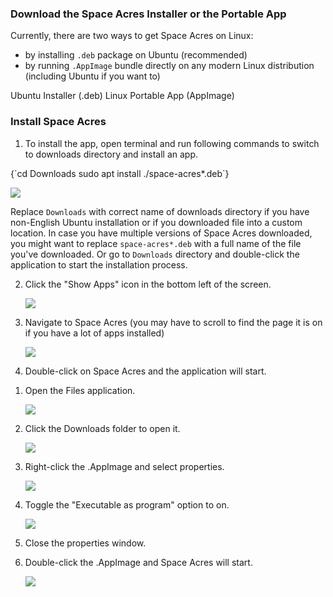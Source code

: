 

### Download the Space Acres Installer or the Portable App

Currently, there are two ways to get Space Acres on Linux:

- by installing `.deb` package on Ubuntu (recommended)
- by running `.AppImage` bundle directly on any modern Linux distribution (including Ubuntu if you want to)

<div className={`${styles.buttons} ${styles.flexContainer}`}>
    <Link
        className="button button--secondary"
        to="https://github.com/autonomys/space-acres/releases/download/0.1.35/space-acres_0.1.35-1_amd64.deb"
        style={{ display: 'flex', flexDirection: 'column', alignItems: 'center', justifyContent: 'center', textAlign: 'center', padding: '10px' }}>
        <span style={{ fontSize: '20px' }}>Ubuntu Installer</span>
        <span style={{ fontSize: '14px' }}>(.deb)</span>
    </Link>
    <Link
        className="button button--secondary"
        to="https://github.com/autonomys/space-acres/releases/download/0.1.35/space-acres-0.1.35-x86_64.AppImage"
        style={{ display: 'flex', flexDirection: 'column', alignItems: 'center', justifyContent: 'center', textAlign: 'center', padding: '10px' }}>
        <span style={{ fontSize: '20px' }}>Linux Portable App</span>
        <span style={{ fontSize: '14px' }}>(AppImage)</span>
    </Link>
</div>

### Install Space Acres

<Tabs groupId="linux_SA_installation">

<TabItem value="deb" label="Ubuntu Installer (recommended)" default>

1. To install the app, open terminal and run following commands to switch to downloads directory and install an app.
    
<CodeBlock language="shell-session">
{`cd Downloads
sudo apt install ./space-acres*.deb`}
</CodeBlock>

![](/img/doc-imgs/space-acres/linux_images/deb-1.png)

Replace `Downloads` with correct name of downloads directory if you have non-English Ubuntu installation or if you downloaded file into a custom location. 
In case you have multiple versions of Space Acres downloaded, you might want to replace `space-acres*.deb` with a full name of the file you've downloaded. Or go to `Downloads` directory and double-click the application to start the installation process. 

2. Click the "Show Apps" icon in the bottom left of the screen.

    ![](/img/doc-imgs/space-acres/linux_images/deb-2.png)

3. Navigate to Space Acres (you may have to scroll to find the page it is on if you have a lot of apps installed)

    ![](/img/doc-imgs/space-acres/linux_images/deb-3.png)

4. Double-click on Space Acres and the application will start.

</TabItem>

<TabItem value="appImage" label="AppImage">

1. Open the Files application.

    ![](/img/doc-imgs/space-acres/linux_images/appimage-1.png)

2. Click the Downloads folder to open it.

    ![](/img/doc-imgs/space-acres/linux_images/appimage-2.png)

3. Right-click the .AppImage and select properties.

    ![](/img/doc-imgs/space-acres/linux_images/appimage-3.png)

5. Toggle the "Executable as program" option to on.

    ![](/img/doc-imgs/space-acres/linux_images/appimage-4.png)

6. Close the properties window.

7. Double-click the .AppImage and Space Acres will start.

    ![](/img/doc-imgs/space-acres/linux_images/appimage-5.png)

</TabItem>

</Tabs>

